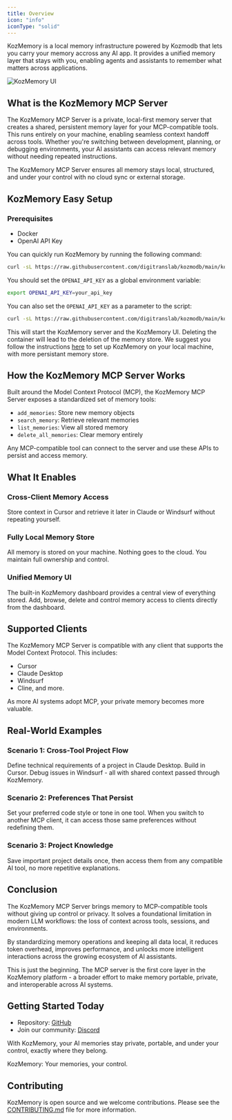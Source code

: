 ```yaml
---
title: Overview
icon: "info"
iconType: "solid"
---
```


<Snippet file="paper-release.mdx" />

KozMemory is a local memory infrastructure powered by Kozmodb that lets you carry your memory accross any AI app. It provides a unified memory layer that stays with you, enabling agents and assistants to remember what matters across applications.

<img src="https://github.com/user-attachments/assets/3c701757-ad82-4afa-bfbe-e049c2b4320b" alt="KozMemory UI" />

## What is the KozMemory MCP Server

The KozMemory MCP Server is a private, local-first memory server that creates a shared, persistent memory layer for your MCP-compatible tools. This runs entirely on your machine, enabling seamless context handoff across tools. Whether you're switching between development, planning, or debugging environments, your AI assistants can access relevant memory without needing repeated instructions.

The KozMemory MCP Server ensures all memory stays local, structured, and under your control with no cloud sync or external storage.

## KozMemory Easy Setup

### Prerequisites
- Docker
- OpenAI API Key

You can quickly run KozMemory by running the following command:

```bash
curl -sL https://raw.githubusercontent.com/digitranslab/kozmodb/main/kozmemory/run.sh | bash
```

You should set the `OPENAI_API_KEY` as a global environment variable:

```bash
export OPENAI_API_KEY=your_api_key
```

You can also set the `OPENAI_API_KEY` as a parameter to the script:

```bash
curl -sL https://raw.githubusercontent.com/digitranslab/kozmodb/main/kozmemory/run.sh | OPENAI_API_KEY=your_api_key bash
```

This will start the KozMemory server and the KozMemory UI. Deleting the container will lead to the deletion of the memory store.
We suggest you follow the instructions [here](/kozmemory/quickstart#setting-up-kozmemory) to set up KozMemory on your local machine, with more persistant memory store.

## How the KozMemory MCP Server Works

Built around the Model Context Protocol (MCP), the KozMemory MCP Server exposes a standardized set of memory tools:
- `add_memories`: Store new memory objects
- `search_memory`: Retrieve relevant memories
- `list_memories`: View all stored memory
- `delete_all_memories`: Clear memory entirely

Any MCP-compatible tool can connect to the server and use these APIs to persist and access memory.

## What It Enables

### Cross-Client Memory Access
Store context in Cursor and retrieve it later in Claude or Windsurf without repeating yourself.

### Fully Local Memory Store
All memory is stored on your machine. Nothing goes to the cloud. You maintain full ownership and control.

### Unified Memory UI
The built-in KozMemory dashboard provides a central view of everything stored. Add, browse, delete and control memory access to clients directly from the dashboard.

## Supported Clients

The KozMemory MCP Server is compatible with any client that supports the Model Context Protocol. This includes:
- Cursor
- Claude Desktop
- Windsurf
- Cline, and more.

As more AI systems adopt MCP, your private memory becomes more valuable.

## Real-World Examples

### Scenario 1: Cross-Tool Project Flow 
Define technical requirements of a project in Claude Desktop. Build in Cursor. Debug issues in Windsurf - all with shared context passed through KozMemory.

### Scenario 2: Preferences That Persist 
Set your preferred code style or tone in one tool. When you switch to another MCP client, it can access those same preferences without redefining them.

### Scenario 3: Project Knowledge
Save important project details once, then access them from any compatible AI tool, no more repetitive explanations.

## Conclusion

The KozMemory MCP Server brings memory to MCP-compatible tools without giving up control or privacy. It solves a foundational limitation in modern LLM workflows: the loss of context across tools, sessions, and environments.

By standardizing memory operations and keeping all data local, it reduces token overhead, improves performance, and unlocks more intelligent interactions across the growing ecosystem of AI assistants.

This is just the beginning. The MCP server is the first core layer in the KozMemory platform - a broader effort to make memory portable, private, and interoperable across AI systems.

## Getting Started Today

- Repository: [GitHub](https://github.com/digitranslab/kozmodb/tree/main/kozmemory)
- Join our community: [Discord](https://discord.gg/6PzXDgEjG5)

With KozMemory, your AI memories stay private, portable, and under your control, exactly where they belong.

KozMemory: Your memories, your control.

## Contributing

KozMemory is open source and we welcome contributions. Please see the [CONTRIBUTING.md](https://github.com/digitranslab/kozmodb/blob/main/kozmemory/CONTRIBUTING.md) file for more information.